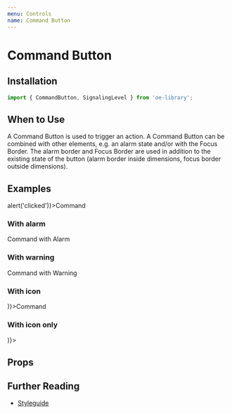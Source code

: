 ```yaml
---
menu: Controls
name: Command Button
---
```



# Command Button

## Installation

```jsx
import { CommandButton, SignalingLevel } from 'oe-library';
```

## When to Use

A Command Button is used to trigger an action. A Command Button can be combined
with other elements, e.g. an alarm state and/or with the Focus Border. The alarm
border and Focus Border are used in addition to the existing state of the button
(alarm border inside dimensions, focus border outside dimensions).

## Examples


<Playground>
  <CommandButton onClick={() => alert('clicked')}>Command</CommandButton>
</Playground>

### With alarm

<Playground>
  <CommandButton level={SignalingLevel.Alarm}>Command with Alarm</CommandButton>
</Playground>

### With warning

<Playground>
  <CommandButton level={SignalingLevel.Warning}>Command with Warning</CommandButton>
</Playground>

### With icon

<Playground>
  <CommandButton icon={(<svg viewBox="0 0 8 8"><path d="M0,0 L8,0 L8,8 L0,8 Z" /></svg>)}>Command</CommandButton>
</Playground>

### With icon only

<Playground>
  <CommandButton icon={(<svg viewBox="0 0 8 8"><path d="M0,0 L8,0 L8,8 L0,8 Z" /></svg>)}></CommandButton>
</Playground>

## Props

<PropsTable of={_CommandButton} />

## Further Reading

* [Styleguide](http://poc-life-demo.oerlikontextile.com/styleguide/index.html#/UI%20Components/Command%20Button)
